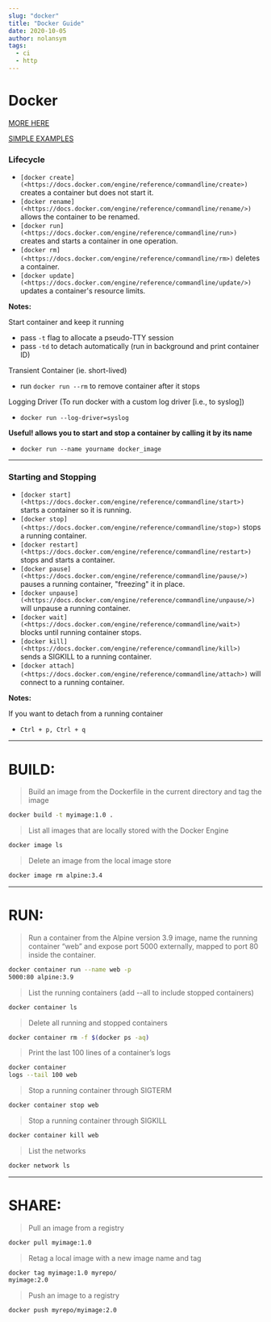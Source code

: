 ```yaml
---
slug: "docker"
title: "Docker Guide"
date: 2020-10-05
author: nolansym
tags:
  - ci
  - http
---
```


# Docker

[MORE HERE](https://btholt.github.io/complete-intro-to-containers/)

[SIMPLE EXAMPLES](https://github.com/btholt/projects-for-complete-intro-to-containers)

### Lifecycle

- `[docker create](<https://docs.docker.com/engine/reference/commandline/create>)` creates a container but does not start it.
- `[docker rename](<https://docs.docker.com/engine/reference/commandline/rename/>)` allows the container to be renamed.
- `[docker run](<https://docs.docker.com/engine/reference/commandline/run>)` creates and starts a container in one operation.
- `[docker rm](<https://docs.docker.com/engine/reference/commandline/rm>)` deletes a container.
- `[docker update](<https://docs.docker.com/engine/reference/commandline/update/>)` updates a container's resource limits.

**Notes:**

Start container and keep it running

- pass `-t` flag to allocate a pseudo-TTY session
- pass `-td` to detach automatically (run in background and print container ID)

Transient Container (ie. short-lived)

- run `docker run --rm` to remove container after it stops

Logging Driver (To run docker with a custom log driver [i.e., to syslog])

- `docker run --log-driver=syslog`

**Useful! allows you to start and stop a container by calling it by its name**

- `docker run --name yourname docker_image`

---

### **Starting and Stopping**

- `[docker start](<https://docs.docker.com/engine/reference/commandline/start>)` starts a container so it is running.
- `[docker stop](<https://docs.docker.com/engine/reference/commandline/stop>)` stops a running container.
- `[docker restart](<https://docs.docker.com/engine/reference/commandline/restart>)` stops and starts a container.
- `[docker pause](<https://docs.docker.com/engine/reference/commandline/pause/>)` pauses a running container, "freezing" it in place.
- `[docker unpause](<https://docs.docker.com/engine/reference/commandline/unpause/>)` will unpause a running container.
- `[docker wait](<https://docs.docker.com/engine/reference/commandline/wait>)` blocks until running container stops.
- `[docker kill](<https://docs.docker.com/engine/reference/commandline/kill>)` sends a SIGKILL to a running container.
- `[docker attach](<https://docs.docker.com/engine/reference/commandline/attach>)` will connect to a running container.

**Notes:**

If you want to detach from a running container

- `Ctrl + p, Ctrl + q`

---

# BUILD:

> Build an image from the Dockerfile in the current directory and tag the image

```bash
docker build -t myimage:1.0 .
```

> List all images that are locally stored with the Docker Engine

```bash
docker image ls
```

> Delete an image from the local image store

```bash
docker image rm alpine:3.4
```

---

# RUN:

> Run a container from the Alpine version 3.9 image, name the running container “web” and expose port 5000 externally, mapped to port 80 inside the container.

```bash
docker container run --name web -p
5000:80 alpine:3.9
```

> List the running containers (add --all to include stopped containers)

```bash
docker container ls
```

> Delete all running and stopped containers

```bash
docker container rm -f $(docker ps -aq)
```

> Print the last 100 lines of a container’s logs

```bash
docker container
logs --tail 100 web
```

> Stop a running container through SIGTERM

```bash
docker container stop web
```

> Stop a running container through SIGKILL

```bash
docker container kill web
```

> List the networks

```bash
docker network ls
```

---

# SHARE:

> Pull an image from a registry

```bash
docker pull myimage:1.0
```

> Retag a local image with a new image name and tag

```bash
docker tag myimage:1.0 myrepo/
myimage:2.0
```

> Push an image to a registry

```bash
docker push myrepo/myimage:2.0
```
